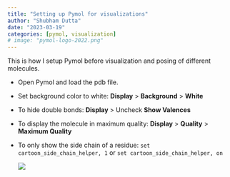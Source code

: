 ```yaml
---
title: "Setting up Pymol for visualizations"
author: "Shubham Dutta"
date: "2023-03-19"
categories: [pymol, visualization]
# image: "pymol-logo-2022.png"
---
```


This is how I setup Pymol before visualization and posing of different molecules.

-   Open Pymol and load the pdb file.

-   Set background color to white: **Display** \> **Background** \> **White**

-   To hide double bonds: **Display** \> Uncheck **Show Valences**

-   To display the molecule in maximum quality: **Display** \> **Quality** \> **Maximum Quality**

-   To only show the side chain of a residue: `set cartoon_side_chain_helper, 1` or `set cartoon_side_chain_helper, on`

    ![](demo.png){.lightbox}
